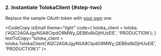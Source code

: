 
### 2. Instantiate TolokaClient {#step-two}

Replace the sample OAuth token with [your own](/docs/toloka-kit/registration) one.

<CodeCopy
  isSmall
  theme="light"
  code={
    <HighlightChildren language="python">
      toloka_client = toloka.<Term term="TolokaClient"><TolokaClient/></Term>('AQC2AGAJgyNSA8CtpdO9MWy_QEB6s6kDjHUoElE', 'PRODUCTION');
    </HighlightChildren>
  }
  textToCopy="toloka_client = toloka.TolokaClient('AQC2AGAJgyNSA8CtpdO9MWy_QEB6s6kDjHUoElE', 'PRODUCTION')"
/>
